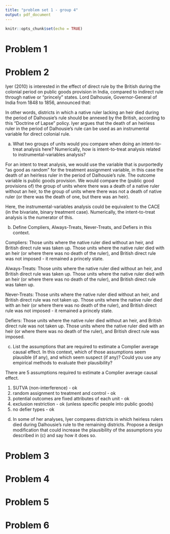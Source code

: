 ```yaml
---
title: "problem set 1 - group 4"
output: pdf_document
---
```


```r
knitr::opts_chunk$set(echo = TRUE)
```

# Problem 1

# Problem 2
Iyer (2010) is interested in the effect of direct rule by the British during the colonial period on public goods provision in India, compared to indirect rule through native or "princely" states. Lord Dalhousie, Governor-General of India from 1848 to 1856, announced that: 

\textit{On all occasions where heirs natural shall fail, the territory should be made to lapse and adoption should not be permitted, excepting in those cases in which some strong political reason may render it expedient to depart from this general rule.}

In other words, districts in which a native ruler lacking an heir died during the period of Dalhousie’s rule should be annexed by the British, according to this “Doctrine of Lapse” policy. Iyer argues that the death of an heirless ruler in the period of Dalhousie’s rule can be used as an instrumental variable for direct colonial rule.

(a) What two groups of units would you compare when doing an intent-to-treat analysis here? Numerically, how is intent-to-treat analysis related to instrumental-variables analysis?

For an intent to treat analysis, we would use the variable that is purportedly "as good as random" for the treatment assignment variable, in this case the death of an heirless ruler in the period of Dalhousie's rule. The outcome variable is public goods provision. We would compare the (public good provisions of) the group of units where there was a death of a native ruler without an heir, to the group of units where there was not a death of native ruler (or there was the death of one, but there was an heir).

Here, the instrumental-variables analysis could be equivalent to the CACE (in the bivariate, binary treatment case). Numerically, the intent-to-treat analysis is the numerator of this.

(b) Define Compliers, Always-Treats, Never-Treats, and Defiers in this context.

Compliers: Those units where the native ruler died without an heir, and British direct rule was taken up. Those units where the native ruler died with an heir (or where there was no death of the ruler), and British direct rule was not imposed - it remained a princely state.

Always-Treats: Those units where the native ruler died without an heir, and British direct rule was taken up. Those units where the native ruler died with an heir (or where there was no death of the ruler), and British direct rule was taken up.

Never-Treats: Those units where the native ruler died without an heir, and British direct rule was not taken up. Those units where the native ruler died with an heir (or where there was no death of the ruler), and British direct rule was not imposed - it remained a princely state.

Defiers: Those units where the native ruler died without an heir, and British direct rule was not taken up. Those units where the native ruler died with an heir (or where there was no death of the ruler), and British direct rule was imposed.

(c) List the assumptions that are required to estimate a Complier average causal effect.
In this context, which of those assumptions seem plausible (if any), and which seem
suspect (if any)? Could you use any empirical methods to evaluate their plausibility?

There are 5 assumptions required to estimate a Complier average causal effect.

1. SUTVA (non-interference) - ok 
2. random assignment to treatment and control - ok
3. potential outcomes are fixed attributes of each unit - ok
4. exclusion restriction - ok (unless specific people into public goods)
5. no defier types - ok

(d) In some of her analyses, Iyer compares districts in which heirless rulers died during Dalhousie’s rule to the remaining districts. Propose a design modification that could
increase the plausibility of the assumptions you described in (c) and say how it does so.



# Problem 3

# Problem 4

# Problem 5

# Problem 6


